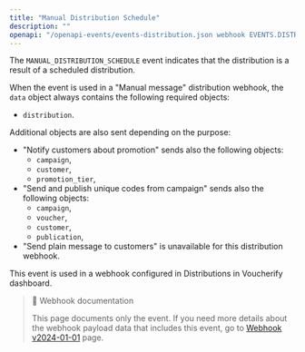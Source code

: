 ```yaml
---
title: "Manual Distribution Schedule"
description: ""
openapi: "/openapi-events/events-distribution.json webhook EVENTS.DISTRIBUTION.MANUAL_DISTRIBUTION_SCHEDULE"
---
```


The `MANUAL_DISTRIBUTION_SCHEDULE` event indicates that the distribution is a result of a scheduled distribution.

When the event is used in a "Manual message" distribution webhook, the `data` object always contains the following required objects:
- `distribution`.

Additional objects are also sent depending on the purpose:
- "Notify customers about promotion" sends also the following objects:
  - `campaign`,
  - `customer`,
  - `promotion_tier`,
- "Send and publish unique codes from campaign" sends also  the following objects:
  - `campaign`,
  - `voucher`,
  - `customer`,
  - `publication`,
- "Send plain message to customers" is unavailable for this distribution webhook.

This event is used in a webhook configured in Distributions in Voucherify dashboard.

> 📘 Webhook documentation
>
> This page documents only the event. If you need more details about the webhook payload data that includes this event, go to [Webhook v2024-01-01](ref:introduction-to-webhooks "Introduction to webhooks v2024-01-01") page.
